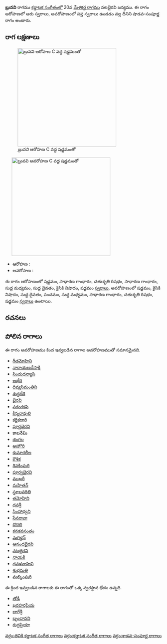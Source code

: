 {{Infobox ragam
	| name          	=  బ్రువవి
	| synonym	    	= 
	| mela          	= 
	| chakra        	= 
	| janaka        	= 
	| type          	= శాడవ-సంపూర్ణ
	| arohanam      	= {{svaraC|S|G2|R2|G2|M1|D1|N2|S'}} 
	| avarohanam    	= {{svaraC|S'|N2|D1|P|M1|G2|R2|S}}
	| jeeva         	=
	| chhaya        	=
	| nyasa         	=
	| vishesha      	= 
	| equivalent  		= 
}}
{{కర్ణాటక సంగీత రాగాలు}}
''' బ్రువవి''' రాగము [[కర్ణాటక సంగీతం]]లో 20వ [[మేళకర్త రాగము]] నటభైరవి జన్యము.  ఈ రాగం ఆరోహణలో ఆరు స్వరాలు, అవరోహణంలో సప్త స్వరాలు ఉండడం వల్ల దీనిని షాడవ-సంపూర్ణ రాగం అంటారు.


==రాగ లక్షణాలు==
[[Image:bruvavi_ar_kb2wiki.png|thumb|right|316px|'' బ్రువవి'' ఆరోహణ C వద్ద షడ్జమంతో]]
	[[Image:bruvavi_av_kb2wiki.png|thumb|right|316px|'' బ్రువవి'' అవరోహణ C వద్ద షడ్జమంతో]]

* ఆరోహణ : {{svaraC|S|G2|R2|G2|M1|D1|N2|S'}} 
* అవరోహణ : {{svaraC|S'|N2|D1|P|M1|G2|R2|S}}

ఈ రాగం ఆరోహణంలో షడ్జమం, సాధారణ  గాంధారం, చతుశృతి రిషభం, సాధారణ  గాంధారం, సుద్ద మధ్యమం, సుద్ద దైవతం, కైసికి నిషాదం, షడ్జమం [[స్వరాలు]], అవరోహణంలో షడ్జమం, కైసికి నిషాదం, సుద్ద దైవతం, పంచమం, సుద్ద మధ్యమం, సాధారణ  గాంధారం, చతుశృతి రిషభం, షడ్జమం [[స్వరాలు]] ఉంటాయి.

==రచనలు==



==పోలిన రాగాలు==
ఈ రాగం అవరోహణము కింద ఇవ్వబడిన రాగాల అవరోహణముతో సమానమైనది.
* [[గీతమోహిని]]
* [[నారాయణదేసాక్షి]]
* [[సింధుధన్యాసి]]
* [[అభేరి]]
* [[దివ్యసీమంతిని]]
* [[శుద్ధదేశి]]
* [[భైరవి]]
* [[సరంగకపి]]
* [[కిన్నరావులి]]
* [[కర్ణికధారి]]
* [[పూర్ణభైరవి]]
* [[కాలనేమి]]
* [[జింగల]]
* [[అహొరి]]
* [[కుమారలీల]]
* [[కౌశిక]]
* [[శివకింపురి]]
* [[పూర్వభైరవి]]
* [[ముఖరీ]]
* [[మహితన్]]
* [[స్థూలవరితి]]
* [[తమోహిని]]
* [[ధనశ్రీ]]
* [[సింహాధ్వని]]
* [[సేనరావా]]
* [[దొరలి]]
* [[ కనకవసంతం]]
* [[మగిళ్హన్]]
* [[ఆనందభైరవి]]
* [[నటభైరవి]]
* [[నాయకి]]
* [[ధవళవాహిని]]
* [[శుభమతి]]
* [[మల్కింపురి]]

ఈ క్రింద ఇవ్వబడిన రాగాలకు ఈ రాగంతో ఒక్క స్వరస్థాన భేదం ఉన్నది.
* [[తోడీ]]
* [[ఖరహరప్రియ]]
* [[బాగేశ్రీ]]
* [[బృందావని]]
* [[రుద్రప్రియా]]



[[వర్గం:తెవికి కర్ణాటక సంగీత రాగాలు]]
[[వర్గం:కర్ణాటక సంగీత రాగాలు]]
[[వర్గం:శాడవ-సంపూర్ణ రాగాలు]]